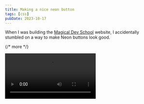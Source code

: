 ```yaml
---
title: Making a nice neon button
tags: [css]
pubDate: 2023-10-17
---
```


When I was building the [Magical Dev School](https://magicaldevschool.com) website, I accidentally stumbled on a way to make Neon buttons look good.

{/* more */}

<Video gifReplacement src="/assets/blog/neon-button/neon.mp4" />

There are three important elements:

1. A little bit of glow around the text
2. A larger glow around the button
3. A nice zoom effect

## Making the text glow

The trick here is to use `drop-shadow` instead of `text-shadow` to create the glow effect.

`drop-shadow` works better because it creates a softer and more enveloping blur - very much like how a soft light source would fall into its surroundings.

`text-shadow` is too harsh.

<Image
  src="/assets/blog/neon-button/text-vs-drop-shadow.png"
  alt="Difference between text shadow and drop shadow."
/>

We only want to use `drop-shadow` on the text, so we need to change the markup a little bit to include an extra span element.

```html
<button>
  <span class="text">Text goes here </span>
</button>
```

And we can include the `drop-shadow` like this:

```css
.text {
  filter: drop-shadow(0 0 1px currentcolor);
}
```

## Making the larger glow around the button

We can make a larger glow around the button with `drop-shadow` and `box-shadow`. In this case, I prefer `box-shadow` over `drop-shadow` because I can control the spread.

This lets me cast a harsher shadow that accentuates the border.

<Image
  src="/assets/blog/neon-button/drop-vs-box-shadow.jpg"
  alt="Difference between drop shadow and box shadow"
/>

The code for `drop-shadow` is simpler because you can attach it directly to the button.

```css
button {
  filter: drop-shadow(0 0 1rem var(--purple-300));
}
```

The code for `box-shadow` is slightly harder because you'll have to use a pseudo-element to make smooth animation. That's because transitioning `box-shadow` [creates jank](https://web.dev/animations-guide/).

```css
button {
  position: relative;
  z-index: 1;
  /* ... */
}

button:after {
  content: '';
  position: absolute;
  z-index: -1;
  inset: 0;
  border-radius: inherit;
  opacity: 0.6;
  box-shadow: 0 0 1em 0.5em var(--purple-300);
}
```

## A nice zoom effect

The third and final piece is to jell everything together with a little bit of animations.

<Video gifReplacement src="/assets/blog/neon-button/zoom.mp4" />

Here, I opted to:

- Change the `background-color`
- Change the `color`
- Make the button bigger (as if it's floating outwards)
- And make the background glow a little bit stronger by changing the `opacity`

## Codepen Link

Here's Codepen for you to play around with this neon button.

<Codepen hash="poQMqvW" title="Nice neon button" />
